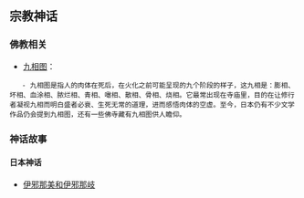 == 宗教神话 ==

=== 佛教相关 ===

* [[http://m.douban.com/note/341587474/| 九相图]]：
	- 九相图是指人的肉体在死后，在火化之前可能呈现的九个阶段的样子，这九相是：膨相、坏相、血涂相、脓烂相、青相、噉相、散相、骨相、烧相。它最常出现在寺庙里，目的在让修行者凝视九相而明白盛者必衰、生死无常的道理，进而感悟肉体的空虚。至今，日本仍有不少文学作品仍会提到九相图，还有一些佛寺藏有九相图供人瞻仰。

=== 神话故事 ===

==== 日本神话 ====

* [[http://m.douban.com/note/212568413/| 伊邪那美和伊邪那岐 ]]
